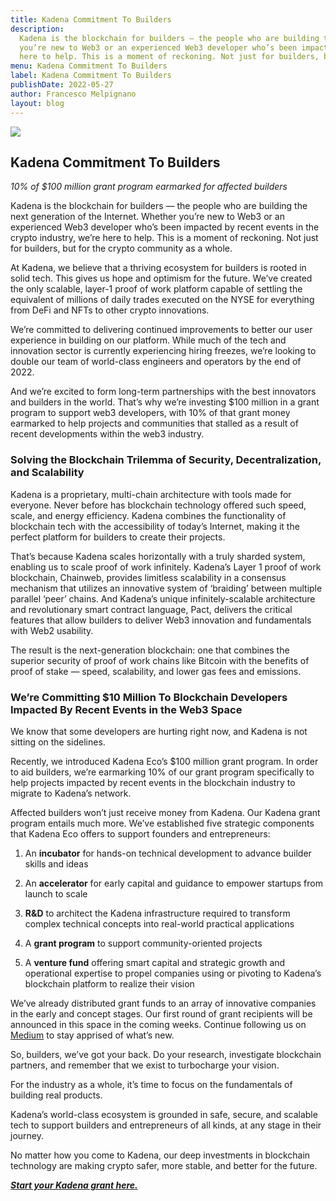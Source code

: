 ```yaml
---
title: Kadena Commitment To Builders
description:
  Kadena is the blockchain for builders — the people who are building the next generation of the Internet. Whether
  you’re new to Web3 or an experienced Web3 developer who’s been impacted by recent events in the crypto industry, we’re
  here to help. This is a moment of reckoning. Not just for builders, but for the crypto community as a whole.
menu: Kadena Commitment To Builders
label: Kadena Commitment To Builders
publishDate: 2022-05-27
author: Francesco Melpignano
layout: blog
---
```


![](/assets/blog/0_egllSaAanOmAOb8_.png)

## Kadena Commitment To Builders

_10% of $100 million grant program earmarked for affected builders_

Kadena is the blockchain for builders — the people who are building the next generation of the Internet. Whether you’re
new to Web3 or an experienced Web3 developer who’s been impacted by recent events in the crypto industry, we’re here to
help. This is a moment of reckoning. Not just for builders, but for the crypto community as a whole.

At Kadena, we believe that a thriving ecosystem for builders is rooted in solid tech. This gives us hope and optimism
for the future. We’ve created the only scalable, layer-1 proof of work platform capable of settling the equivalent of
millions of daily trades executed on the NYSE for everything from DeFi and NFTs to other crypto innovations.

We’re committed to delivering continued improvements to better our user experience in building on our platform. While
much of the tech and innovation sector is currently experiencing hiring freezes, we’re looking to double our team of
world-class engineers and operators by the end of 2022.

And we’re excited to form long-term partnerships with the best innovators and builders in the world. That’s why we’re
investing $100 million in a grant program to support web3 developers, with 10% of that grant money earmarked to help
projects and communities that stalled as a result of recent developments within the web3 industry.

### Solving the Blockchain Trilemma of Security, Decentralization, and Scalability

Kadena is a proprietary, multi-chain architecture with tools made for everyone. Never before has blockchain technology
offered such speed, scale, and energy efficiency. Kadena combines the functionality of blockchain tech with the
accessibility of today’s Internet, making it the perfect platform for builders to create their projects.

That’s because Kadena scales horizontally with a truly sharded system, enabling us to scale proof of work infinitely.
Kadena’s Layer 1 proof of work blockchain, Chainweb, provides limitless scalability in a consensus mechanism that
utilizes an innovative system of ‘braiding’ between multiple parallel ‘peer’ chains. And Kadena’s unique
infinitely-scalable architecture and revolutionary smart contract language, Pact, delivers the critical features that
allow builders to deliver Web3 innovation and fundamentals with Web2 usability.

The result is the next-generation blockchain: one that combines the superior security of proof of work chains like
Bitcoin with the benefits of proof of stake — speed, scalability, and lower gas fees and emissions.

### We’re Committing $10 Million To Blockchain Developers Impacted By Recent Events in the Web3 Space

We know that some developers are hurting right now, and Kadena is not sitting on the sidelines.

Recently, we introduced Kadena Eco’s $100 million grant program. In order to aid builders, we’re earmarking 10% of our
grant program specifically to help projects impacted by recent events in the blockchain industry to migrate to Kadena’s
network.

Affected builders won’t just receive money from Kadena. Our Kadena grant program entails much more. We’ve established
five strategic components that Kadena Eco offers to support founders and entrepreneurs:

1.  An **incubator** for hands-on technical development to advance builder skills and ideas

2.  An **accelerator** for early capital and guidance to empower startups from launch to scale

3.  **R&D** to architect the Kadena infrastructure required to transform complex technical concepts into real-world
    practical applications

4.  A **grant program** to support community-oriented projects

5.  A **venture fund** offering smart capital and strategic growth and operational expertise to propel companies using
    or pivoting to Kadena’s blockchain platform to realize their vision

We’ve already distributed grant funds to an array of innovative companies in the early and concept stages. Our first
round of grant recipients will be announced in this space in the coming weeks. Continue following us on
[Medium](https://medium.com/kadena-io) to stay apprised of what’s new.

So, builders, we’ve got your back. Do your research, investigate blockchain partners, and remember that we exist to
turbocharge your vision.

For the industry as a whole, it’s time to focus on the fundamentals of building real products.

Kadena’s world-class ecosystem is grounded in safe, secure, and scalable tech to support builders and entrepreneurs of
all kinds, at any stage in their journey.

No matter how you come to Kadena, our deep investments in blockchain technology are making crypto safer, more stable,
and better for the future.

**_[Start your Kadena grant here.](https://kadena.io/grants/)_**
